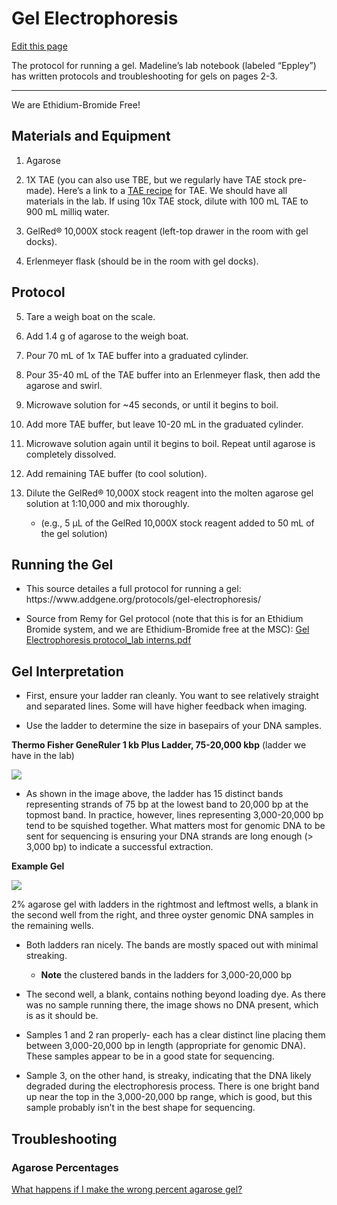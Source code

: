 # Gel Electrophoresis

[Edit this page](https://github.com/DrK-Lo/lotterhoslabprotocols/edit/main/molecprot_gelelectrophoresis.qmd)

The protocol for running a gel. Madeline's lab notebook (labeled "Eppley") has written protocols and troubleshooting for gels on pages 2-3. 

------------------------------------------------------------------------

We are Ethidium-Bromide Free!

## **Materials and Equipment** {.unnumbered}

1.  Agarose

2.  1X TAE (you can also use TBE, but we regularly have TAE stock pre-made). Here's a link to a [TAE recipe](http://cshprotocols.cshlp.org/content/2006/1/pdb.rec8644.full) for TAE. We should have all materials in the lab. If using 10x TAE stock, dilute with 100 mL TAE to 900 mL milliq water.

3.  GelRed® 10,000X stock reagent (left-top drawer in the room with gel docks).

4.  Erlenmeyer flask (should be in the room with gel docks).

## Protocol {.unnumbered}

5.  Tare a weigh boat on the scale.

6.  Add 1.4 g of agarose to the weigh boat.

7.  Pour 70 mL of 1x TAE buffer into a graduated cylinder.

8.  Pour 35-40 mL of the TAE buffer into an Erlenmeyer flask, then add the agarose and swirl.

9.  Microwave solution for \~45 seconds, or until it begins to boil.

10. Add more TAE buffer, but leave 10-20 mL in the graduated cylinder.

11. Microwave solution again until it begins to boil. Repeat until agarose is completely dissolved.

12. Add remaining TAE buffer (to cool solution).

13. Dilute the GelRed® 10,000X stock reagent into the molten agarose gel solution at 1:10,000 and mix thoroughly.

    -   (e.g., 5 µL of the GelRed 10,000X stock reagent added to 50 mL of the gel solution)

## **Running the Gel** {.unnumbered}

-   This source detailes a full protocol for running a gel: https://www.addgene.org/protocols/gel-electrophoresis/

-   Source from Remy for Gel protocol (note that this is for an Ethidium Bromide system, and we are Ethidium-Bromide free at the MSC): [Gel Electrophoresis protocol_lab interns.pdf](https://github.com/DrK-Lo/lotterhoslabprotocols/files/8584679/Gel.Electrophoresis.protocol_lab.interns.pdf)\

## Gel Interpretation

-   First, ensure your ladder ran cleanly. You want to see relatively straight and separated lines. Some will have higher feedback when imaging.

-   Use the ladder to determine the size in basepairs of your DNA samples.

**Thermo Fisher GeneRuler 1 kb Plus Ladder, 75-20,000 kbp** (ladder we have in the lab)

![](/img/Ladder.png)

-   As shown in the image above, the ladder has 15 distinct bands representing strands of 75 bp at the lowest band to 20,000 bp at the topmost band. In practice, however, lines representing 3,000-20,000 bp tend to be squished together. What matters most for genomic DNA to be sent for sequencing is ensuring your DNA strands are long enough (> 3,000 bp) to indicate a successful extraction.

**Example Gel**

![](/img/ExampleGel.png)

2% agarose gel with ladders in the rightmost and leftmost wells, a blank in the second well from the right, and three oyster genomic DNA samples in the remaining wells. 

-   Both ladders ran nicely. The bands are mostly spaced out with minimal streaking.
    
    -   **Note** the clustered bands in the ladders for 3,000-20,000 bp

-   The second well, a blank, contains nothing beyond loading dye. As there was no sample running there, the image shows no DNA present, which is as it should be.

-   Samples 1 and 2 ran properly- each has a clear distinct line placing them between 3,000-20,000 bp in length (appropriate for genomic DNA). These samples appear to be in a good state for sequencing.

-   Sample 3, on the other hand, is streaky, indicating that the DNA likely degraded during the electrophoresis process. There is one bright band up near the top in the 3,000-20,000 bp range, which is good, but this sample probably isn't in the best shape for sequencing.

## **Troubleshooting**

### Agarose Percentages

[What happens if I make the wrong percent agarose gel?](https://northeastern.zoom.us/j/92075400920?pwd=NjRRdHd6emlyVlRLcXlOejRyb1NlUT09)



